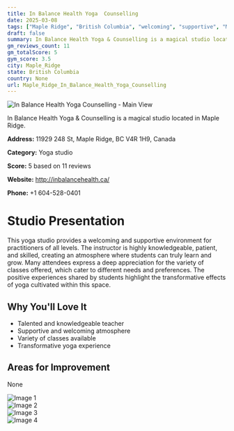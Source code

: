 ```yaml
---
title: In Balance Health Yoga  Counselling
date: 2025-03-08
tags: ["Maple Ridge", "British Columbia", "welcoming", "supportive", "Maple Ridge"]  
draft: false
summary: In Balance Health Yoga & Counselling is a magical studio located in Maple Ridge.
gm_reviews_count: 11
gm_totalScore: 5
gym_score: 3.5
city: Maple_Ridge
state: British Columbia
country: None
url: Maple_Ridge_In_Balance_Health_Yoga_Counselling
---
```


<div className="aspect-[16/9] relative my-8">
  <img 
    src="https://lh5.googleusercontent.com/p/AF1QipOm3sevIDmjItUyRwIBXDDRo-K9gbHCiErcBUKV=w1920-h1080-k-no"
    alt="In Balance Health Yoga  Counselling - Main View"
    className="object-cover absolute inset-0 w-full h-full rounded-lg"
  />
</div>

In Balance Health Yoga & Counselling is a magical studio located in Maple Ridge.

**Address:** 11929 248 St, Maple Ridge, BC V4R 1H9, Canada

**Category:** Yoga studio

**Score:** 5 based on 11 reviews

**Website:** http://inbalancehealth.ca/

**Phone:** +1 604-528-0401

# Studio Presentation

This yoga studio provides a welcoming and supportive environment for practitioners of all levels.
The instructor is highly knowledgeable, patient, and skilled, creating an atmosphere where students can truly learn and grow.
Many attendees express a deep appreciation for the variety of classes offered, which cater to different needs and preferences.
The positive experiences shared by students highlight the transformative effects of yoga cultivated within this space.

## Why You'll Love It

- Talented and knowledgeable teacher
- Supportive and welcoming atmosphere
- Variety of classes available
- Transformative yoga experience

## Areas for Improvement

None

<div className="grid grid-cols-1 xl:grid-cols-2 gap-4 my-8">
<div className="aspect-[4/3] relative"><img src="https://lh5.googleusercontent.com/p/AF1QipP_anLnAfArda6Ke7WjIepqyHsCkiJvw0iMp-fc=w1920-h1080-k-no" alt="Image 1" className="object-cover absolute inset-0 w-full h-full rounded-lg" /></div>
<div className="aspect-[4/3] relative"><img src="https://lh5.googleusercontent.com/p/AF1QipMCGAGFSrxeb6DQQKHvUaYZqx8epPn4B6cTDPUs=w1920-h1080-k-no" alt="Image 2" className="object-cover absolute inset-0 w-full h-full rounded-lg" /></div>
<div className="aspect-[4/3] relative"><img src="https://lh5.googleusercontent.com/p/AF1QipPNxvQPInQJxH1sq5BWvGfaWJm6__fZHYCLMONb=w1920-h1080-k-no" alt="Image 3" className="object-cover absolute inset-0 w-full h-full rounded-lg" /></div>
<div className="aspect-[4/3] relative"><img src="https://lh5.googleusercontent.com/p/AF1QipO60fzHcuw9iWJe55UUD8k9SIl8vSbzRiW4e1qs=w1920-h1080-k-no" alt="Image 4" className="object-cover absolute inset-0 w-full h-full rounded-lg" /></div>
</div>